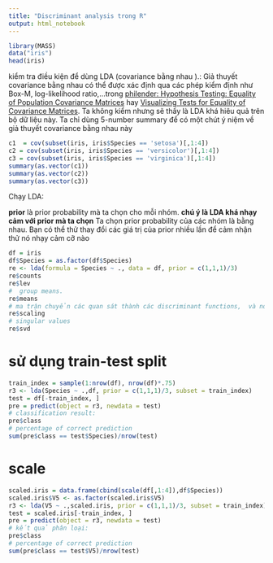 ```yaml
---
title: "Discriminant analysis trong R"
output: html_notebook
---
```

```r
library(MASS)
data("iris")
head(iris)
```
kiểm tra điều kiện để dùng LDA (covariance  bằng nhau ).:
Giả thuyết covariance bằng nhau có thể được  xác định qua các phép kiểm định như Box-M, log-likelihood ratio,...trong 
[philender: Hypothesis Testing: Equality of Population Covariance Matrices](http://www.philender.com/courses/multivariate/notes3/covar.html) hay [Visualizing Tests for Equality of Covariance Matrices](http://www.datavis.ca/papers/EqCov-rev2.pdf). Ta không kiểm nhưng sẽ thấy là LDA  khá hiêu quả trên  bộ dữ liệu này. Ta chỉ dùng 5-number summary để có một chút ý niệm về  giả thuyết covariance bằng nhau này 


```r
c1  = cov(subset(iris, iris$Species == 'setosa')[,1:4])
c2 = cov(subset(iris, iris$Species == 'versicolor')[,1:4])
c3 = cov(subset(iris, iris$Species == 'virginica')[,1:4])
summary(as.vector(c1))
summary(as.vector(c2))
summary(as.vector(c3))
```
Chạy LDA:

**prior** là prior probability mà ta chọn cho  mỗi nhóm. 
**chú ý là LDA khá nhạy cảm với prior mà ta chọn**
Ta chọn  prior probability của các nhóm là bằng nhau. Bạn có thể thử thay đổi các giá trị của prior nhiều lần để cảm nhận thử nó nhạy cảm cỡ nào

```r
df = iris
df$Species = as.factor(df$Species)
re <- lda(formula = Species ~ ., data = df, prior = c(1,1,1)/3)
re$counts
re$lev
#  group means.
re$means
# ma trận chuyển các quan sát thành các discriminant functions,  và normalized 
re$scaling
# singular values
re$svd
```
# sử dụng train-test split
```r
train_index = sample(1:nrow(df), nrow(df)*.75)
r3 <- lda(Species ~ .,df, prior = c(1,1,1)/3, subset = train_index)
test = df[-train_index, ]
pre = predict(object = r3, newdata = test)
# classification result:
pre$class
# percentage of correct prediction
sum(pre$class == test$Species)/nrow(test)
```
# scale
```r
scaled.iris = data.frame(cbind(scale(df[,1:4]),df$Species))
scaled.iris$V5 <- as.factor(scaled.iris$V5)
r3 <- lda(V5 ~ .,scaled.iris, prior = c(1,1,1)/3, subset = train_index)
test = scaled.iris[-train_index, ]
pre = predict(object = r3, newdata = test)
# kết quả phân loại:
pre$class
# percentage of correct prediction
sum(pre$class == test$V5)/nrow(test)
```

